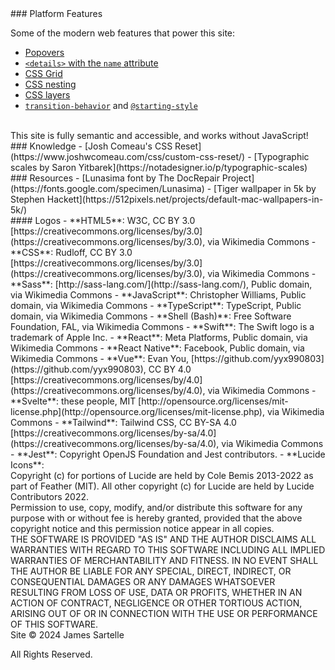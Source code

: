 
<section>
### Platform Features

Some of the modern web features that power this site:
<br />
- [Popovers](https://developer.mozilla.org/en-US/docs/Web/API/Popover_API/Using)
- [`<details>` with the `name` attribute](https://developer.mozilla.org/en-US/docs/Web/HTML/Element/details)
- [CSS Grid](https://developer.mozilla.org/en-US/docs/Web/CSS/CSS_Grid_Layout)
- [CSS nesting](https://developer.mozilla.org/en-US/docs/Web/CSS/CSS_nesting/Using_CSS_nesting)
- [CSS layers](https://developer.mozilla.org/en-US/docs/Web/CSS/@layer)
- [`transition-behavior`](https://developer.mozilla.org/en-US/docs/Web/CSS/transition-behavior) and [`@starting-style`](https://developer.mozilla.org/en-US/docs/Web/CSS/@starting-style)
<br />
<aside>This site is fully semantic and accessible, and works without JavaScript!</aside>
</section>

<section>
### Knowledge
- [Josh Comeau's CSS Reset](https://www.joshwcomeau.com/css/custom-css-reset/)
- [Typographic scales by Saron Yitbarek](https://notadesigner.io/p/typographic-scales)
</section>

<section>
### Resources
- [Lunasima font by The DocRepair Project](https://fonts.google.com/specimen/Lunasima)
- [Tiger wallpaper in 5k by Stephen Hackett](https://512pixels.net/projects/default-mac-wallpapers-in-5k/)
</section>

<section>
#### Logos
- **HTML5**: W3C, CC BY 3.0 [https://creativecommons.org/licenses/by/3.0](https://creativecommons.org/licenses/by/3.0), via Wikimedia Commons
- **CSS**: Rudloff, CC BY 3.0 [https://creativecommons.org/licenses/by/3.0](https://creativecommons.org/licenses/by/3.0), via Wikimedia Commons
- **Sass**: [http://sass-lang.com/](http://sass-lang.com/), Public domain, via Wikimedia Commons
- **JavaScript**: Christopher Williams, Public domain, via Wikimedia Commons
- **TypeScript**: TypeScript, Public domain, via Wikimedia Commons
- **Shell (Bash)**: Free Software Foundation, FAL, via Wikimedia Commons
- **Swift**: The Swift logo is a trademark of Apple Inc.
- **React**: Meta Platforms, Public domain, via Wikimedia Commons
- **React Native**: Facebook, Public domain, via Wikimedia Commons
- **Vue**: Evan You, [https://github.com/yyx990803](https://github.com/yyx990803), CC BY 4.0 [https://creativecommons.org/licenses/by/4.0](https://creativecommons.org/licenses/by/4.0), via Wikimedia Commons
- **Svelte**: these people, MIT [http://opensource.org/licenses/mit-license.php](http://opensource.org/licenses/mit-license.php), via Wikimedia Commons
- **Tailwind**: Tailwind CSS, CC BY-SA 4.0 [https://creativecommons.org/licenses/by-sa/4.0](https://creativecommons.org/licenses/by-sa/4.0), via Wikimedia Commons
- **Jest**: Copyright OpenJS Foundation and Jest contributors.
- **Lucide Icons**:
<br />
Copyright (c) for portions of Lucide are held by Cole Bemis 2013-2022 as part of Feather (MIT). All other copyright (c) for Lucide are held by Lucide Contributors 2022.
<br />
Permission to use, copy, modify, and/or distribute this software for any purpose with or without fee is hereby granted, provided that the above copyright notice and this permission notice appear in all copies.
<br />
THE SOFTWARE IS PROVIDED "AS IS" AND THE AUTHOR DISCLAIMS ALL WARRANTIES WITH REGARD TO THIS SOFTWARE INCLUDING ALL IMPLIED WARRANTIES OF MERCHANTABILITY AND FITNESS. IN NO EVENT SHALL THE AUTHOR BE LIABLE FOR ANY SPECIAL, DIRECT, INDIRECT, OR CONSEQUENTIAL DAMAGES OR ANY DAMAGES WHATSOEVER RESULTING FROM LOSS OF USE, DATA OR PROFITS, WHETHER IN AN ACTION OF CONTRACT, NEGLIGENCE OR OTHER TORTIOUS ACTION, ARISING OUT OF OR IN CONNECTION WITH THE USE OR PERFORMANCE OF THIS SOFTWARE.
</section>

<footer>
Site ©️ 2024 James Sartelle

All Rights Reserved.
</footer>